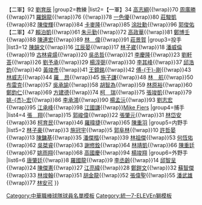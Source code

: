 {{Navbox
|name= 統一7-ELEVEn獅隊球員名單
|state = <includeonly>collapsed</includeonly>
|title = [[統一7-ELEVEn獅|<span style="color:white;">統一7-ELEVEn獅隊球員名單</span>]] <span style="color:white;">－2022</span>
| groupstyle = background:#FF6500; color:#fff;
| titlestyle = background:#FF6500; color:#fff;
|group1=總教練
|list1={{nowrap begin}}【一軍】11 [[林岳平]]{{!wrap}}【二軍】92 [[劉育辰]]
|group2=教練
|list2={{nowrap begin}}【一軍】34 [[高志綱]]{{!wrap}}70 [[周廣勝]]{{!wrap}}71 [[羅錦龍]]{{!wrap}}76 {{le|海梅·納瓦羅|Jaime Navarro|納瓦洛}}{{!wrap}}78 [[一色優]]{{!wrap}}80 [[莊駿凱]]{{!wrap}}82 [[陳俊輝]]{{!wrap}}84 [[卡梅洛·馬丁尼茲|卡麥隆]]{{!wrap}}85 [[涂壯勳]]{{!wrap}}96 [[郭俊佑]]<br/>【二軍】47 [[賴泊凱]]{{!wrap}}61 [[朱元勤]]{{!wrap}}72 [[高政華]]{{!wrap}}81 [[鄭博壬]]{{!wrap}}88 [[陳連宏]]{{!wrap}}89 [[林偉_(棒球運動員)|林　偉]]{{!wrap}}91 [[莊景賀]]{{nowrap end}}
|group3=投手
|list3={{nowrap begin}}12 [[陳韻文 (棒球運動員)|陳韻文]]{{!wrap}}16 [[江辰晏]]{{!wrap}}17 [[林子崴 (1995年)|林子崴]]{{!wrap}}18 [[潘威倫]]{{!wrap}}19 [[古林睿煬]]{{!wrap}}20 [[吳丞哲]]{{!wrap}}21 [[李慶隆]]{{!wrap}}23 [[劉軒荅]]{{!wrap}}26 [[劉予承]]{{!wrap}}29 [[楊淳弼]]{{!wrap}}30 [[李其峰]]{{!wrap}}37 [[邱浩鈞]]{{!wrap}}40 [[黃竣彥]]{{!wrap}}41 [[王鏡銘]]{{!wrap}}42 [[傅于剛|傅-{于}-剛]]{{!wrap}}43 [[林威志]]{{!wrap}}44 [[羅根·昂德魯塞克|羅　昂]]{{!wrap}}45 [[施子謙]]{{!wrap}}48 [[林航|林　航]]{{!wrap}}50 [[布雷克·戴順|布雷克]]{{!wrap}}57 [[吳承諭]]{{!wrap}}58 [[胡智為]]{{!wrap}}59 [[林原裕]]{{!wrap}}60 [[鄭鈞仁]]{{!wrap}}69 [[方建德]]{{!wrap}}74 [[柯瑞·梅利亞|柯　瑞]]{{!wrap}}75 [[張竣凱 (棒球運動員)|張竣凱]]{{!wrap}}79 [[姚杰宏|姚-{杰}-宏]]{{!wrap}}86 [[李承鴻]]{{!wrap}}90 [[楊孟沅]]{{!wrap}}93 [[劉志宏 (棒球運動員)|劉志宏]]{{!wrap}}95 [[江承峰]]{{!wrap}}98 [[江國謙]]{{!wrap}}[[麥克·菲爾斯|Mike Fiers]]{{nowrap end}}  
|group4=捕手
|list4={{nowrap begin}}4 [[張翔 (棒球運動員)|張　翔]]{{!wrap}}15 [[郭峻偉]]{{!wrap}}22 [[張肇元 (棒球運動員)|張肇元]]{{!wrap}}31 [[林岱安]]{{!wrap}}36 [[柯育民]]{{!wrap}}46 [[羅暐捷]]{{!wrap}}65 [[陳重羽]]{{nowrap end}}
|group5=内野手
|list5={{nowrap begin}}2 [[林子豪 (棒球運動員)|林子豪]]{{!wrap}}3 [[施冠宇]]{{!wrap}}5 [[郭阜林]]{{!wrap}}10 [[許哲晏]]{{!wrap}}13 [[陳鏞基]]{{!wrap}}35 [[潘傑楷]]{{!wrap}}39 [[林祖傑]]{{!wrap}}53 [[何恆佑]]{{!wrap}}62 [[吳桀睿]]{{!wrap}}63 [[謝修銓]]{{!wrap}}64 [[林靖凱]]{{!wrap}}66 [[陳重廷]]{{!wrap}}67 [[姚雨翔]]{{!wrap}}68 [[高國慶]]{{!wrap}}94 [[楊竣翔]]{{nowrap end}}
|group6=外野手
|list6={{nowrap begin}}6 [[唐肇廷]]{{!wrap}}8 [[羅國龍]]{{!wrap}}9 [[李丞齡]]{{!wrap}}14 [[邱智呈]]{{!wrap}}24 [[陳傑憲]]{{!wrap}}27 [[江亮緯]]{{!wrap}}28 [[鄭鎧文]]{{!wrap}}32 [[蘇智傑]]{{!wrap}}33 [[林焌翰]]{{!wrap}}51 [[胡金龍]]{{!wrap}}52 [[張偉聖]]{{!wrap}}55 [[潘武雄]]{{!wrap}}77 [[林安可]]{{nowrap end}}
}}<noinclude>
[[Category:中華職棒球隊球員名單模板]]
[[Category:統一7-ELEVEn獅模板]]
</noinclude>